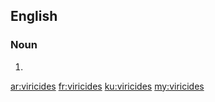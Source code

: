 ==English==

===Noun===
{{head|en|plural}}

# {{plural of|viricide|lang=en}}

[[ar:viricides]]
[[fr:viricides]]
[[ku:viricides]]
[[my:viricides]]